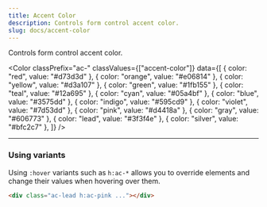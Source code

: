 ```yaml
---
title: Accent Color
description: Controls form control accent color.
slug: docs/accent-color
---
```


Controls form control accent color.

<Color
  classPrefix="ac-"
  classValues={["accent-color"]}
  data={[
    { color: "red", value: "#d73d3d" },
    { color: "orange", value: "#e06814" },
    { color: "yellow", value: "#d3a107" },
    { color: "green", value: "#1fb155" },
    { color: "teal", value: "#12a695" },
    { color: "cyan", value: "#05a4bf" },
    { color: "blue", value: "#3575dd" },
    { color: "indigo", value: "#595cd9" },
    { color: "violet", value: "#7d53dd" },
    { color: "pink", value: "#d4418a" },
    { color: "gray", value: "#606773" },
    { color: "lead", value: "#3f3f4e" },
    { color: "silver", value: "#bfc2c7" },
  ]}
/>

---

### Using variants

Using `:hover` variants such as `h:ac-*` allows you to override elements and change their values when hovering over them.

```html "h:ac-2"
<div class="ac-lead h:ac-pink ..."></div>
```
